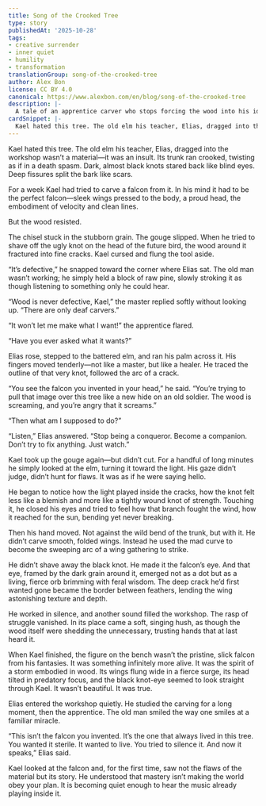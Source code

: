 ```yaml
---
title: Song of the Crooked Tree
type: story
publishedAt: '2025-10-28'
tags:
- creative surrender
- inner quiet
- humility
- transformation
translationGroup: song-of-the-crooked-tree
author: Alex Bon
license: CC BY 4.0
canonical: https://www.alexbon.com/en/blog/song-of-the-crooked-tree
description: |-
  A tale of an apprentice carver who stops forcing the wood into his idea and finally hears the living voice within it.
cardSnippet: |-
  Kael hated this tree. The old elm his teacher, Elias, dragged into the workshop wasn’t a material—it was an insult. Its trunk ran crooked, twisting as if in a death spasm. Dark, almost black knots stared back like blind eyes. Deep fissures split the bark like scars.
---
```


Kael hated this tree. The old elm his teacher, Elias, dragged into the workshop wasn’t a material—it was an insult. Its trunk ran crooked, twisting as if in a death spasm. Dark, almost black knots stared back like blind eyes. Deep fissures split the bark like scars.

For a week Kael had tried to carve a falcon from it. In his mind it had to be the perfect falcon—sleek wings pressed to the body, a proud head, the embodiment of velocity and clean lines.

But the wood resisted.

The chisel stuck in the stubborn grain. The gouge slipped. When he tried to shave off the ugly knot on the head of the future bird, the wood around it fractured into fine cracks. Kael cursed and flung the tool aside.

“It’s defective,” he snapped toward the corner where Elias sat. The old man wasn’t working; he simply held a block of raw pine, slowly stroking it as though listening to something only he could hear.

“Wood is never defective, Kael,” the master replied softly without looking up. “There are only deaf carvers.”

“It won’t let me make what I want!” the apprentice flared.

“Have you ever asked what it wants?”

Elias rose, stepped to the battered elm, and ran his palm across it. His fingers moved tenderly—not like a master, but like a healer. He traced the outline of that very knot, followed the arc of a crack.

“You see the falcon you invented in your head,” he said. “You’re trying to pull that image over this tree like a new hide on an old soldier. The wood is screaming, and you’re angry that it screams.”

“Then what am I supposed to do?”

“Listen,” Elias answered. “Stop being a conqueror. Become a companion. Don’t try to fix anything. Just watch.”

Kael took up the gouge again—but didn’t cut. For a handful of long minutes he simply looked at the elm, turning it toward the light. His gaze didn’t judge, didn’t hunt for flaws. It was as if he were saying hello.

He began to notice how the light played inside the cracks, how the knot felt less like a blemish and more like a tightly wound knot of strength. Touching it, he closed his eyes and tried to feel how that branch fought the wind, how it reached for the sun, bending yet never breaking.

Then his hand moved. Not against the wild bend of the trunk, but with it. He didn’t carve smooth, folded wings. Instead he used the mad curve to become the sweeping arc of a wing gathering to strike.

He didn’t shave away the black knot. He made it the falcon’s eye. And that eye, framed by the dark grain around it, emerged not as a dot but as a living, fierce orb brimming with feral wisdom. The deep crack he’d first wanted gone became the border between feathers, lending the wing astonishing texture and depth.

He worked in silence, and another sound filled the workshop. The rasp of struggle vanished. In its place came a soft, singing hush, as though the wood itself were shedding the unnecessary, trusting hands that at last heard it.

When Kael finished, the figure on the bench wasn’t the pristine, slick falcon from his fantasies. It was something infinitely more alive. It was the spirit of a storm embodied in wood. Its wings flung wide in a fierce surge, its head tilted in predatory focus, and the black knot-eye seemed to look straight through Kael. It wasn’t beautiful. It was true.

Elias entered the workshop quietly. He studied the carving for a long moment, then the apprentice. The old man smiled the way one smiles at a familiar miracle.

“This isn’t the falcon you invented. It’s the one that always lived in this tree. You wanted it sterile. It wanted to live. You tried to silence it. And now it speaks,” Elias said.

Kael looked at the falcon and, for the first time, saw not the flaws of the material but its story. He understood that mastery isn’t making the world obey your plan. It is becoming quiet enough to hear the music already playing inside it.
